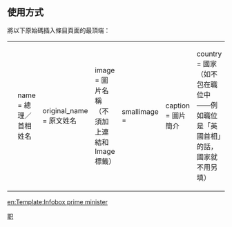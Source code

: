 <includeonly>{{esoteric}}</includeonly><noinclude>{{Template_doc_page_viewed_directly}}</noinclude>
<!-- 請在這條線之下編輯模板的說明文件 -->

== 使用方式 ==
將以下原始碼插入條目頁面的最頂端：
{| style="border: none; background: transparent;"
|<small><pre>
{{Infobox_Prime_Minister
| name = 總理／首相姓名
| original_name = 原文姓名
| image = 圖片名稱（不須加上連結和Image標籤）
| smallimage =
| caption = 圖片簡介
| country = 國家（如不包在職位中——例如職位是「英國首相」的話，國家就不用另填）
| order = 職位／屆數
| term_start = 任期開始日期（可用<nowiki>{{start date|yyyy|mm|dd}}</nowiki>模板）
| term_end = 任期結束日期（現任的話不用填；可用<nowiki>{{end date|yyyy|mm|dd}}</nowiki>模板）
| monarch = 君王（如有的話）
| president = 總統（如有的話）
| deputy_occupation =副總理／首相職稱（前面不須加上「副」字，留空則為「副總理」）
| deputy = 副總理／首相姓名
| predecessor = 前任
| successor = 繼任
| constituency_MP2 = 選區名稱（只適合英國國會議員）
| parliament2 =國會名稱（只適合英國國會議員）
| order2 = 
| term_start2 = 
| term_end2 = 
| predecessor2 = 
| successor2 = 
| birth_date = 出生日期
| birth_place = 出生地點（選填）
| birth_name = 本名（全名；選填）
| death_date = 逝世日期（選填）
| death_place =  逝世地點（選填）
| constituency =選區（選填，英國國會議員不適用）
| sex =性別（選填）
| ancestral place =祖籍（註：中華民國不適合使用）
| native place =籍貫（註：中華民國不適合使用）
| spouse =配偶（選填）
| partner = 伴侶（選填；適用於沒有結婚但有長期伴侶者）
| relations = 親屬（如父母兄弟姊妹；請只填上知名度較高的人物）
| children =子女（選填）
| party = 所屬政黨（選填）
|occupation = 現職（選填）
| profession = 專業（多指從政前的職業，選填）
| religion = 信仰（選填）
| signature = 簽名圖名稱（選填；不須加上連結和Image標籤）
| footnotes = 注腳（選填）
| website = 網站（選填）
}}</pre></small>
|}

{{UF-hcard-person}}
<includeonly>

<!--分類-->
[[Category:政治人物信息框模板|职]]

<!--其他語言-->
[[en:Template:Infobox prime minister]]
</includeonly>